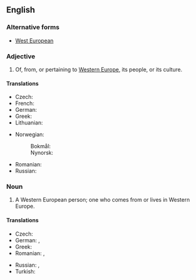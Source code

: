==English==

===Alternative forms===
* [[West European]]

===Adjective===
{{en-adj|head=[[Western]] [[European]]|-}}

# Of, from, or pertaining to [[Western Europe]], its people, or its culture.

====Translations====
{{trans-top|Western European}}
* Czech: {{t+|cs|západoevropský}}
* French: {{t+|fr|ouest-européen}}
* German: {{t|de|westeuropäisch}}
* Greek: {{t+|el|δυτικοευρωπαϊκός|sc=Grek}}
* Lithuanian: {{t|lt|Vakarų Europietis}}
{{trans-mid}}
* Norwegian:
*: Bokmål: {{t|no|vesteuropeisk}}
*: Nynorsk: {{t|nn|vesteuropeisk}}
* Romanian: {{t|ro|vest-european}}
* Russian: {{t+|ru|западноевропейский|tr=zapadnojevropéjskij|sc=Cyrl}}
{{trans-bottom}}

===Noun===
{{en-noun|head=[[Western]] [[European]]}}

# A Western European person; one who comes from or lives in Western Europe.

====Translations====
{{trans-top|Western European person}}
* Czech: {{t|cs|Západoevropan|m}}
* German: {{t+|de|Westeuropäer|m}}, {{t+|de|Westeuropäerin|f}}
* Greek: {{t|el|δυτικοευρωπαίος|m|sc=Grek}}
* Romanian: {{t|ro|vest-european|m}}, {{t|ro|vest-europeană|f}}
{{trans-mid}}
* Russian: {{t+|ru|западноевропеец|m|tr=zapadnojevropéjec|sc=Cyrl}}, {{t+|ru|западноевропейка|f|tr=zapadnojevropéjka|sc=Cyrl}}
* Turkish: {{t|tr|Batı Avrupalı}}
{{trans-bottom}}